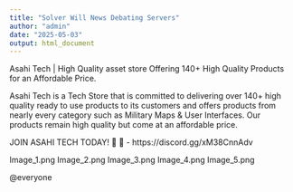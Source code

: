 ```yaml
---
title: "Solver Will News Debating Servers"
author: "admin"
date: "2025-05-03"
output: html_document
---
```


Asahi Tech | High Quality asset store
Offering 140+ High Quality Products for an Affordable Price.

Asahi Tech is a Tech Store that is committed to delivering over 140+ high quality ready to use products to its customers and offers products from nearly every category such as Military Maps & User Interfaces. Our products remain high quality but come at an affordable price.


JOIN ASAHI TECH TODAY! 🛒 
🔗 - https://discord.gg/xM38CnnAdv

Image_1.png
Image_2.png
Image_3.png
Image_4.png
Image_5.png

@everyone